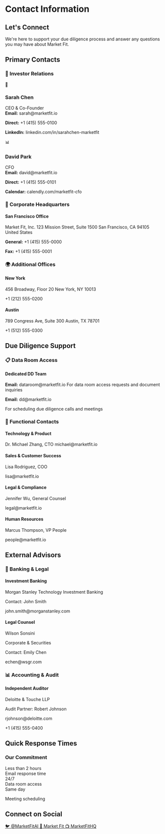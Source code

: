 # Contact Information

## Let's Connect

We're here to support your due diligence process and answer any questions you may have about Market Fit.

## Primary Contacts

### 📧 Investor Relations

<div className="nx-mt-6 nx-rounded-lg nx-border nx-border-gray-200 nx-p-6 dark:nx-border-gray-800">
  <div className="nx-flex nx-items-start nx-gap-4">
    <div className="nx-bg-blue-100 nx-rounded-full nx-p-3 dark:nx-bg-blue-900/50">
      <span className="nx-text-blue-600 dark:nx-text-blue-400">💼</span>
    </div>
    <div className="nx-flex-1">
      <h3 className="nx-font-semibold nx-text-lg">Sarah Chen</h3>
      <span className="nx-text-sm nx-text-gray-600 dark:nx-text-gray-400">CEO & Co-Founder</span>
      <div className="nx-mt-3 nx-space-y-1">
        <span className="nx-text-sm"><strong>Email:</strong> <span>sarah@marketfit.io</span></span>
        <p className="nx-text-sm"><strong>Direct:</strong> <span>+1 (415) 555-0100</span></p>
        <p className="nx-text-sm"><strong>LinkedIn:</strong> linkedin.com/in/sarahchen-marketfit</p>
      </div>
    </div>
  </div>
</div>

<div className="nx-mt-4 nx-rounded-lg nx-border nx-border-gray-200 nx-p-6 dark:nx-border-gray-800">
  <div className="nx-flex nx-items-start nx-gap-4">
    <div className="nx-bg-purple-100 nx-rounded-full nx-p-3 dark:nx-bg-purple-900/50">
      <span className="nx-text-purple-600 dark:nx-text-purple-400">📊</span>
    </div>
    <div className="nx-flex-1">
      <h3 className="nx-font-semibold nx-text-lg">David Park</h3>
      <span className="nx-text-sm nx-text-gray-600 dark:nx-text-gray-400">CFO</span>
      <div className="nx-mt-3 nx-space-y-1">
        <span className="nx-text-sm"><strong>Email:</strong> <span>david@marketfit.io</span></span>
        <p className="nx-text-sm"><strong>Direct:</strong> <span>+1 (415) 555-0101</span></p>
        <p className="nx-text-sm"><strong>Calendar:</strong> calendly.com/marketfit-cfo</p>
      </div>
    </div>
  </div>
</div>

### 🏢 Corporate Headquarters

<div className="nx-mt-6 nx-rounded-lg nx-border nx-border-gray-200 nx-p-6 dark:nx-border-gray-800">
  <h4 className="nx-font-semibold nx-mb-3">San Francisco Office</h4>
  <div className="nx-space-y-1 nx-text-sm">
    <span>Market Fit, Inc.</span>
    <span>123 Mission Street, Suite 1500</span>
    <span>San Francisco, CA 94105</span>
    <span>United States</span>
    <p className="nx-mt-3"><strong>General:</strong> <span>+1 (415) 555-0000</span></p>
    <p><strong>Fax:</strong> <span>+1 (415) 555-0001</span></p>
  </div>
</div>

### 🌍 Additional Offices

<div className="nx-mt-6 nx-grid nx-grid-cols-1 nx-gap-4 md:nx-grid-cols-2">
  <div className="nx-rounded-lg nx-border nx-border-gray-200 nx-p-4 dark:nx-border-gray-800">
    <h4 className="nx-font-semibold nx-mb-2">New York</h4>
    <div className="nx-text-sm nx-space-y-1">
      <span>456 Broadway, Floor 20</span>
      <span>New York, NY 10013</span>
      <p className="nx-mt-2">+1 (212) 555-0200</p>
    </div>
  </div>
  
  <div className="nx-rounded-lg nx-border nx-border-gray-200 nx-p-4 dark:nx-border-gray-800">
    <h4 className="nx-font-semibold nx-mb-2">Austin</h4>
    <div className="nx-text-sm nx-space-y-1">
      <span>789 Congress Ave, Suite 300</span>
      <span>Austin, TX 78701</span>
      <p className="nx-mt-2">+1 (512) 555-0300</p>
    </div>
  </div>
</div>

## Due Diligence Support

### 📋 Data Room Access

<div className="nx-mt-6 nx-rounded-lg nx-bg-blue-50 nx-border nx-border-blue-200 nx-p-6 dark:nx-bg-blue-900/20 dark:nx-border-blue-800">
  <h4 className="nx-font-semibold nx-mb-3">Dedicated DD Team</h4>
  <div className="nx-space-y-3">
    <div>
      <span className="nx-text-sm"><strong>Email:</strong> <span>dataroom@marketfit.io</span></span>
      <span className="nx-text-sm nx-text-gray-600 dark:nx-text-gray-400">For data room access requests and document inquiries</span>
    </div>
    <div>
      <p className="nx-text-sm"><strong>Email:</strong> <span>dd@marketfit.io</span></p>
      <p className="nx-text-sm nx-text-gray-600 dark:nx-text-gray-400">For scheduling due diligence calls and meetings</p>
    </div>
  </div>
</div>

### 👥 Functional Contacts

<div className="nx-mt-6 nx-space-y-4">
  <div className="nx-rounded-lg nx-border nx-border-gray-200 nx-p-4 dark:nx-border-gray-800">
    <h4 className="nx-font-medium">Technology & Product</h4>
    <span className="nx-text-sm nx-text-gray-600 dark:nx-text-gray-400">Dr. Michael Zhang, CTO</span>
    <span className="nx-text-sm">m<span>ichael@marketfit.io</span></span>
  </div>
  
  <div className="nx-rounded-lg nx-border nx-border-gray-200 nx-p-4 dark:nx-border-gray-800">
    <h4 className="nx-font-medium">Sales & Customer Success</h4>
    <p className="nx-text-sm nx-text-gray-600 dark:nx-text-gray-400">Lisa Rodriguez, COO</p>
    <p className="nx-text-sm">l<span>isa@marketfit.io</span></p>
  </div>
  
  <div className="nx-rounded-lg nx-border nx-border-gray-200 nx-p-4 dark:nx-border-gray-800">
    <h4 className="nx-font-medium">Legal & Compliance</h4>
    <p className="nx-text-sm nx-text-gray-600 dark:nx-text-gray-400">Jennifer Wu, General Counsel</p>
    <p className="nx-text-sm">l<span>egal@marketfit.io</span></p>
  </div>
  
  <div className="nx-rounded-lg nx-border nx-border-gray-200 nx-p-4 dark:nx-border-gray-800">
    <h4 className="nx-font-medium">Human Resources</h4>
    <p className="nx-text-sm nx-text-gray-600 dark:nx-text-gray-400">Marcus Thompson, VP People</p>
    <p className="nx-text-sm">p<span>eople@marketfit.io</span></p>
  </div>
</div>

## External Advisors

### 🏦 Banking & Legal

<div className="nx-mt-6 nx-grid nx-grid-cols-1 nx-gap-4 md:nx-grid-cols-2">
  <div className="nx-rounded-lg nx-border nx-border-gray-200 nx-p-4 dark:nx-border-gray-800">
    <h4 className="nx-font-semibold nx-mb-2">Investment Banking</h4>
    <span className="nx-text-sm nx-font-medium">Morgan Stanley</span>
    <span className="nx-text-sm nx-text-gray-600 dark:nx-text-gray-400">Technology Investment Banking</span>
    <p className="nx-text-sm nx-mt-1">Contact: John Smith</p>
    <p className="nx-text-sm">j<span>ohn.smith@morganstanley.com</span></p>
  </div>
  
  <div className="nx-rounded-lg nx-border nx-border-gray-200 nx-p-4 dark:nx-border-gray-800">
    <h4 className="nx-font-semibold nx-mb-2">Legal Counsel</h4>
    <p className="nx-text-sm nx-font-medium">Wilson Sonsini</p>
    <p className="nx-text-sm nx-text-gray-600 dark:nx-text-gray-400">Corporate & Securities</p>
    <p className="nx-text-sm nx-mt-1">Contact: Emily Chen</p>
    <p className="nx-text-sm">e<span>chen@wsgr.com</span></p>
  </div>
</div>

### 📊 Accounting & Audit

<div className="nx-mt-4 nx-rounded-lg nx-border nx-border-gray-200 nx-p-4 dark:nx-border-gray-800">
  <h4 className="nx-font-semibold nx-mb-2">Independent Auditor</h4>
  <p className="nx-text-sm nx-font-medium">Deloitte & Touche LLP</p>
  <p className="nx-text-sm nx-text-gray-600 dark:nx-text-gray-400">Audit Partner: Robert Johnson</p>
  <p className="nx-text-sm">r<span>johnson@deloitte.com</span></p>
  <p className="nx-text-sm">+1 (415) 555-0400</p>
</div>

## Quick Response Times

<div className="nx-mt-8 nx-rounded-lg nx-bg-green-50 nx-border nx-border-green-200 nx-p-6 dark:nx-bg-green-900/20 dark:nx-border-green-800">
  <h3 className="nx-text-lg nx-font-semibold nx-mb-3">Our Commitment</h3>
  <div className="nx-grid nx-grid-cols-1 nx-gap-3 md:nx-grid-cols-3">
    <div className="nx-text-center">
      <div className="nx-text-2xl nx-font-bold nx-text-green-700 dark:nx-text-green-400">Less than 2 hours</div>
      <span className="nx-text-sm nx-text-green-600 dark:nx-text-green-500">Email response time</span>
    </div>
    <div className="nx-text-center">
      <div className="nx-text-2xl nx-font-bold nx-text-green-700 dark:nx-text-green-400">24/7</div>
      <span className="nx-text-sm nx-text-green-600 dark:nx-text-green-500">Data room access</span>
    </div>
    <div className="nx-text-center">
      <div className="nx-text-2xl nx-font-bold nx-text-green-700 dark:nx-text-green-400">Same day</div>
      <p className="nx-text-sm nx-text-green-600 dark:nx-text-green-500">Meeting scheduling</p>
    </div>
  </div>
</div>

## Connect on Social

<div className="nx-mt-8 nx-flex nx-gap-4">
  <a href="#" className="nx-rounded-lg nx-border nx-border-gray-200 nx-p-3 nx-no-underline hover:nx-shadow-md nx-transition-shadow dark:nx-border-gray-800">
    <span className="nx-text-xl">🐦</span>
    <span className="nx-text-sm nx-mt-1">@MarketFitAI</span>
  </a>
  
  <a href="#" className="nx-rounded-lg nx-border nx-border-gray-200 nx-p-3 nx-no-underline hover:nx-shadow-md nx-transition-shadow dark:nx-border-gray-800">
    <span className="nx-text-xl">💼</span>
    <span className="nx-text-sm nx-mt-1">Market Fit</span>
  </a>
  
  <a href="#" className="nx-rounded-lg nx-border nx-border-gray-200 nx-p-3 nx-no-underline hover:nx-shadow-md nx-transition-shadow dark:nx-border-gray-800">
    <span className="nx-text-xl">📺</span>
    <span className="nx-text-sm nx-mt-1">MarketFitHQ</span>
  </a>
</div> 